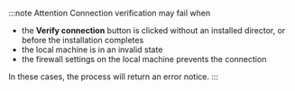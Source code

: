 :::note Attention
Connection verification may fail when

- the **Verify connection** button is clicked without an installed director, or before the installation completes
- the local machine is in an invalid state
- the firewall settings on the local machine prevents the connection

In these cases, the process will return an error notice.
:::
